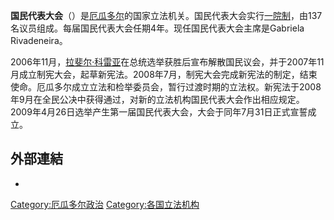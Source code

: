 {{Infobox legislature
 | background_color = #CFB53B
 | text_color = #FFFFFF
 | name = '''厄瓜多國民代表大會'''
 | native_name = <small>Asamblea Nacional</small>
 | legislature = 
 | coa_pic = Logo of the National Assembly of Ecuador.svg
 | coa_res = 250px
 | coa_caption = 厄瓜多國民代表大會标志
 | house_type = 一院制
 | houses = 
 | leader1_type = 
 | leader1 = 
 | election1 = 
 | leader2_type = 
 | leader2 = 
 | election2 = 
 | leader3_type = 
 | leader3 = 
 | election3 = 
 | members = 137
 | house1 = 
 | structure1 = 4ta Asamblea Nacional Ecuador escaños.svg
 | structure1_res = 
 | house2 = 
 | structure2 = 
 | structure2_res = 
 | political_groups1 = 
 | last_election2 = 
 | session_room = Fachada de la Asamblea Nacional, Quito, 20 de agosto de 2019 - 09.jpg
 | session_res = 250px
 | meeting_place = [[厄瓜多|厄瓜多]][[基多|基多]]
 | website = 
}}
'''国民代表大会'''（{{lang-es|Asamblea Nacional}}）是[[厄瓜多尔|厄瓜多尔]]的国家立法机关。国民代表大会实行[[一院制|一院制]]，由137名议员组成。每届国民代表大会任期4年。现任国民代表大会主席是Gabriela Rivadeneira。

2006年11月，[[拉斐尔·科雷亚|拉斐尔·科雷亚]]在总统选举获胜后宣布解散国民议会，并于2007年11月成立制宪大会，起草新宪法。2008年7月，制宪大会完成新宪法的制定，结束使命。厄瓜多尔成立立法和检举委员会，暂行过渡时期的立法权。新宪法于2008年9月在全民公决中获得通过，对新的立法机构国民代表大会作出相应规定。2009年4月26日选举产生第一届国民代表大会，大会于同年7月31日正式宣誓成立。
==外部連結==
* {{Official website|http://www.asambleanacional.gob.ec}}

{{美洲题目|议会}}
{{國家一院制立法機構}}
[[Category:厄瓜多尔政治|Category:厄瓜多尔政治]]
[[Category:各国立法机构|Category:各国立法机构]]